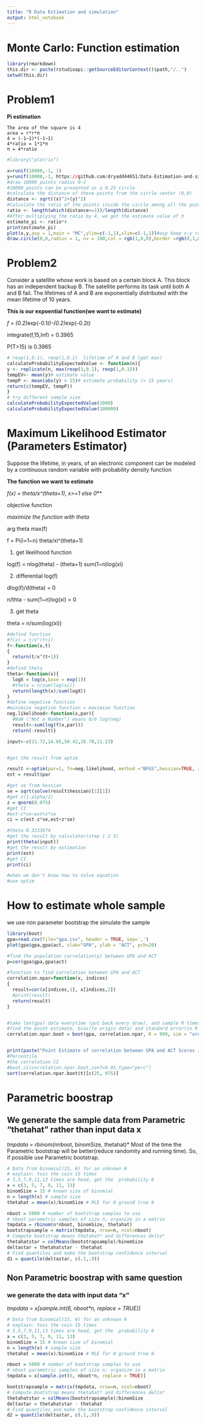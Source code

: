 ---
title: "R Data Estimation and simulation"
output: html_notebook
---
# Monte Carlo: Function estimation
```{r}
library(rmarkdown)
this.dir <- paste(rstudioapi::getSourceEditorContext()$path,"/..")
setwd(this.dir)

```

# Problem1
**Pi estimation**
```
The area of the square is 4
area = r*r*π
4 = (-1~1)*(-1~1)
4*ratio = 1*1*π
π = 4*ratio
```
```{r}
#library("plotrix")

x=runif(10000,-1, 1)
y=runif(10000,-1, https://github.com/dryadd44651/Data-Estimation-and-simulation1)
#draw 10000 points radius 0~1
#10000 points can be presented as a 0.25 circle
#calculate the distance of these points from the circle center (0,0)
distance <- sqrt((x)^2+(y)^2)
#Calculate the ratio of the points inside the circle among all the points
ratio <- length(which(distance<=1))/length(distance)
#After multiplying the ratio by 4, we get the estimate value of π
estimate_pi <- ratio*4
print(estimate_pi)
plot(x,y,asp = 1,main = "MC",ylim=c(-1,1),xlim=c(-1,1))#asp keep x:y ratio
draw.circle(0,0,radius = 1, nv = 100,col = rgb(1,0,0),border =rgb(0,1,0),lwd = 1) 

```
# Problem2
Consider a satellite whose work is based on a certain block A. This block has an independent
backup B. The satellite performs its task until both A and B fail. The lifetimes of A and B
are exponentially distributed with the mean lifetime of 10 years.

**This is our expoential function(we want to estimate)**

*f = (0.2)*exp(-0.1*t)-(0.2)*exp(-0.2*t)*

 integrate(f,15,Inf) = 0.3965
 
 P(T>15) is 0.3965



```{r}
# rexp(1,0.1), rexp(1,0.1)  lifetime of A and B (get max)
calculateProbabilityExpectedValue <- function(n){
y <- replicate(n, max(rexp(1,0.1), rexp(1,0.1)))
tempEV<- mean(y)# estimate value
tempP <- mean(abs(y) > 15)# estimate probability (> 15 years)
return(c(tempEV, tempP))
}
# try different sample size
calculateProbabilityExpectedValue(1000)
calculateProbabilityExpectedValue(100000)

```
# Maximum Likelihood Estimator (Parameters Estimator)
Suppose the lifetime, in years, of an electronic component can be modeled by a continuous
random variable with probability density function

**The function we want to estimate**

*f(x) = theta/x^(theta+1), x>=1 else 0***

objective function

*maximize the function with theta*

arg theta max(f)

f = Pi(i=1~n) theta/xi^(theta+1)

1. get likelihood function

log(f) = nlog(theta) - (theta+1) sum(1~n)log(xi)

2. differential log(f)

dlog(f)/d(theta) = 0

n/thta - sum(1~n)log(xi) = 0

3. get theta

theta = n/sum(log(xi))

```{r message=FALSE, warning=FALSE, paged.print=TRUE}
#defind function
#f(x) = t/x^(t+1)
f<-function(x,t)
{ 
  return(t/x^(t+1))
}
#defind theta
theta<-function(x){
  logX = log(x,base = exp(1))
  #theta = n/sum(log(xi))
  return(length(x)/sum(logX))
}
#define negative function
#minimize negative function = maximize function
neg.likelihood<-function(x,par){
  #NaN ("Not a Number") means 0/0 log(neg)
  result<-sum(log(f(x,par)))
  return(-result)}

input<-c(21.72,14.65,50.42,28.78,11.23)


#get the result from optim 

result <-optim(par=1, fn=neg.likelihood, method ="BFGS",hessian=TRUE, x=input)
est = result$par

#get se from hessian
se = sqrt(solve(result$hessian)[1][1])
#get z(1-alpha/2)
z = qnorm(0.975)
#get CI
#ext-z*se~ext+z*se
ci = c(est-z*se,est+z*se)

#theta 0.3233874
#get the result by calculator(step 1 2 3)
print(theta(input))
#get the result by estimation
print(est)
#get CI
print(ci)

#when we don't know how to solve equation
#use optim
```


# How to estimate whole sample
we use non parameter bootstrap the simulate the sample


```{r}
library(boot)
gpa=read.csv(file="gpa.csv", header = TRUE, sep=',')
plot(gpa$gpa,gpa$act, xlab="GPA", ylab = "ACT", pch=20)

#find the population correlation(p) between GPA and ACT
p=cor(gpa$gpa,gpa$act) 

#function to find correlation between GPA and ACT 
correlation.npar=function(x, indices)
{
  result=cor(x[indices,1], x[indices,2])
  #print(result)
  return(result)
}


#take len(gpa) data everytime (put back every draw), and sample R times(1000)
#find the point estimate, bias(to origin data) and standard error(in R sample)
correlation.npar.boot = boot(gpa, correlation.npar, R = 999, sim = "ordinary", stype = "i")


print(paste("Point Estimate of correlation between GPA and ACT Scores is:", p))
#Percentile
#the correlation CI
#boot.ci(correlation.npar.boot,conf=0.95,type="perc")
sort(correlation.npar.boot$t)[c(25, 975)]

```


# Parametric boostrap
## We generate the sample data from **Parametric "thetahat"** rather than input data x
*tmpdata = rbinom(n*nboot, binomSize, thetahat)*
Most of the time the Parametric bootstrap will be better(reduce randomity and running time).
So, if possible use Parametric bootstrap.
```{r}
# Data from binomial(15, θ) for an unknown θ
# explain: toss the coin 15 times
# 3,5,7,9,11,13 times are head, get the  probability θ
x = c(3, 5, 7, 9, 11, 13)
binomSize = 15 # known size of binomial
n = length(x) # sample size
thetahat = mean(x)/binomSize # MLE for θ ground true θ

nboot = 5000 # number of bootstrap samples to use
# nboot parametric samples of size n; organize in a matrix
tmpdata = rbinom(n*nboot, binomSize, thetahat)
bootstrapsample = matrix(tmpdata, nrow=n, ncol=nboot)
# Compute bootstrap means thetahat* and differences delta*
thetahatstar = colMeans(bootstrapsample)/binomSize
deltastar = thetahatstar - thetahat
# Find quantiles and make the bootstrap confidence interval
d1 = quantile(deltastar, c(.1,.9))
```

## Non Parametric boostrap with same question
### we generate the data with **input data "x"**
*tmpdata = x[sample.int(6, nboot*n, replace = TRUE)]*

```{r}
# Data from binomial(15, θ) for an unknown θ
# explain: toss the coin 15 times
# 3,5,7,9,11,13 times are head, get the  probability θ
x = c(3, 5, 7, 9, 11, 13)
binomSize = 15 # known size of binomial
n = length(x) # sample size
thetahat = mean(x)/binomSize # MLE for θ ground true θ

nboot = 5000 # number of bootstrap samples to use
# nboot parametric samples of size n; organize in a matrix
tmpdata = x[sample.int(6, nboot*n, replace = TRUE)]

bootstrapsample = matrix(tmpdata, nrow=n, ncol=nboot)
# Compute bootstrap means thetahat* and differences delta*
thetahatstar = colMeans(bootstrapsample)/binomSize
deltastar = thetahatstar - thetahat
# Find quantiles and make the bootstrap confidence interval
d2 = quantile(deltastar, c(.1,.9))
```



